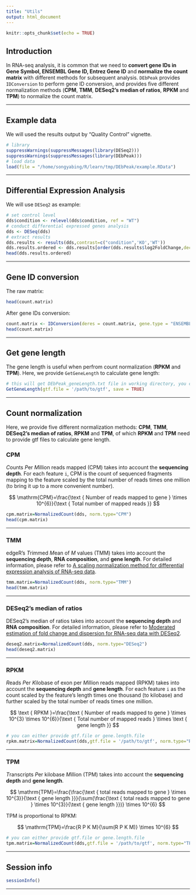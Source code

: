 ```yaml
---
title: "Utils"
output: html_document
---
```


```r
knitr::opts_chunk$set(echo = TRUE)
```

## Introduction
In RNA-seq analysis, it is common that we need to **convert gene IDs in Gene Symbol, ENSEMBL Gene ID, Entrez Gene ID** and **normalize the count matrix** with different methods for subsequent analysis. `DEbPeak` provides `IDConversion` to perform gene ID conversion, and provides five different normalization methods (**CPM**, **TMM**, **DESeq2’s median of ratios**, **RPKM** and **TPM**) to normalize the count matrix.

<hr />

## Example data
We will used the results output by "Quality Control" vignette.

```r
# library
suppressWarnings(suppressMessages(library(DESeq2)))
suppressWarnings(suppressMessages(library(DEbPeak)))
# load data
load(file = "/home/songyabing/R/learn/tmp/DEbPeak/example.RData")
```

<hr />

## Differential Expression Analysis
We will use `DESeq2` as example:
```r
# set control level
dds$condition <- relevel(dds$condition, ref = "WT")
# conduct differential expressed genes analysis
dds <- DESeq(dds)
# extract results
dds.results <- results(dds,contrast=c("condition",'KO','WT'))
dds.results.ordered <- dds.results[order(dds.results$log2FoldChange,decreasing = TRUE),]
head(dds.results.ordered)
```

<hr />

## Gene ID conversion
The raw matrix:
```r
head(count.matrix)
```

After gene IDs conversion:
```r
count.matrix <- IDConversion(deres = count.matrix, gene.type = "ENSEMBL",sort.key=NULL)
head(count.matrix)
```

<hr />

## Get gene length
The gene length is useful when perfrom count normalization (**RPKM** and **TPM**). Here, we provide `GetGeneLength` to calculate gene length:
```r
# this will get DEbPeak_geneLength.txt file in working directory, you can also provide out.file
GetGeneLength(gtf.file = '/path/to/gtf', save = TRUE)
```

<hr />

## Count normalization
Here, we provide five different normalization methods: **CPM**, **TMM**, **DESeq2’s median of ratios**, **RPKM** and **TPM**, of which **RPKM** and **TPM** need to provide gtf files to calculate gene length.

### CPM
*C*ounts *P*er *M*illion reads mapped (CPM) takes into account the **sequencing depth**. For each feature `i`, CPM is the count of sequenced fragments mapping to the feature scaled by the total number of reads times one million (to bring it up to a more convenient number).

$$
\mathrm{CPM}=\frac{\text { Number of reads mapped to gene } \times 10^{6}}{\text { Total number of mapped reads }}
$$

```r
cpm.matrix=NormalizedCount(dds, norm.type="CPM")
head(cpm.matrix)
```

<hr />

### TMM
edgeR’s *T*rimmed *M*ean of *M* values (TMM) takes into account the **sequencing depth**, **RNA composition**, and **gene length**. For detailed information, please refer to [A scaling normalization method for differential expression analysis of RNA-seq data](https://genomebiology.biomedcentral.com/articles/10.1186/gb-2010-11-3-r25).
```r
tmm.matrix=NormalizedCount(dds, norm.type="TMM")
head(tmm.matrix)
```

<hr />

### DESeq2’s median of ratios
DESeq2’s median of ratios takes into account the **sequencing depth** and **RNA composition**. For detailed information, please refer to [Moderated estimation of fold change and dispersion for RNA-seq data with DESeq2](https://genomebiology.biomedcentral.com/articles/10.1186/s13059-014-0550-8).
```r
deseq2.matrix=NormalizedCount(dds, norm.type="DESeq2")
head(deseq2.matrix)
```

<hr />

### RPKM
*R*eads *P*er *K*ilobase of exon per *M*illion reads mapped (RPKM) takes into account the **sequencing depth** and **gene length**. For each feature `i` as the count scaled by the feature's length times one thousand (to kilobase) and further scaled by the total number of reads times one million.

$$
\text { RPKM }=\frac{\text { Number of reads mapped to gene } \times 10^{3} \times 10^{6}}{\text { Total number of mapped reads } \times \text { gene length }}
$$

```r
# you can either provide gtf.file or gene.length.file
rpkm.matrix=NormalizedCount(dds,gtf.file = '/path/to/gtf', norm.type="RPKM")
```

<hr />

### TPM
*T*ranscripts *P*er kilobase *M*illion (TPM) takes into account the **sequencing depth** and **gene length**. 

$$
\mathrm{TPM}=\frac{\frac{\text { total reads mapped to gene } \times 10^{3}}{\text { gene length }}}{\sum(\frac{\text { total reads mapped to gene } \times 10^{3}}{\text { gene length }})} \times 10^{6}
$$

TPM is proportional to RPKM:

$$
\mathrm{TPM}=\frac{R P K M}{\sum(R P K M)} \times 10^{6}
$$

```r
# you can either provide gtf.file or gene.length.file
tpm.matrix=NormalizedCount(dds,gtf.file = '/path/to/gtf', norm.type="TPM")
```

<hr />

## Session info
```r
sessionInfo()
```

<hr />

